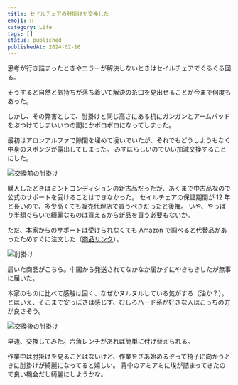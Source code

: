 ```yaml
---
title: セイルチェアの肘掛けを交換した
emoji: 💺
category: Life
tags: []
status: published
publishedAt: 2024-02-16
---
```


思考が行き詰まったときやエラーが解決しないときはセイルチェアでぐるぐる回る。

そうすると自然と気持ちが落ち着いて解決の糸口を見出せることが今まで何度もあった。

しかし、その弊害として、肘掛けと同じ高さにある机にガンガンとアームパッドをぶつけてしまいいつの間にかボロボロになってしまった。

最初はアロンアルファで隙間を埋めて凌いでいたが、それでもどうしようもなく中身のスポンジが露出してしまった。
みすぼらしいのでいい加減交換することにした。

![交換前の肘掛け](/images/life/2024-02-16/01.jpg "交換前の肘掛け")

購入したときはミントコンディションの新古品だったが、あくまで中古品なので公式のサポートを受けることはできなかった。
セイルチェアの保証期間が 12 年と長いので、多少高くても販売代理店で買うべきだったと後悔。
いや、やっぱり半額ぐらいで綺麗なものは買えるから新品を買う必要もないか。

ただ、本家からのサポートは受けられなくても Amazon で調べると代替品があったためすぐに注文した（[商品リンク](https://amzn.asia/d/a4klrSa)）。

![肘掛け](/images/life/2024-02-16/02.jpg "新品のアームパッド")

届いた商品がこちら。中国から発送されてなかなか届かずにやきもきしたが無事に届いた。

本家のものに比べて感触は固く、なぜかヌルヌルしている気がする（油か？）。
とはいえ、そこまで安っぽさは感じず、むしろハード系が好きな人はこっちの方が良さそう。

![交換後の肘掛け](/images/life/2024-02-16/03.jpg "交換後の肘掛け")

早速、交換してみた。六角レンチがあれば簡単に付け替えられる。

作業中は肘掛けを見ることはないけど、作業をさあ始めるぞって椅子に向かうときに肘掛けが綺麗になってると嬉しい。
背中のアミアミに埃が詰まってきたので良い機会だし綺麗にしようかな。
